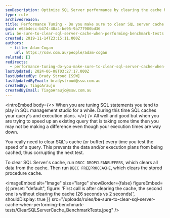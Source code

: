 ```yaml
---
seoDescription: Optimize SQL Server performance by clearing the cache before benchmark tests to ensure accurate results and avoid cached data skewing test outcomes.
type: rule
archivedreason:
title: Performance Tuning - Do you make sure to clear SQL server cache when performing benchmark tests?
guid: e63b4ecc-b474-48a4-be95-9a777980bd36
uri: be-sure-to-clear-sql-server-cache-when-performing-benchmark-tests
created: 2019-11-14T23:15:11.000Z
authors:
  - title: Adam Cogan
    url: https://ssw.com.au/people/adam-cogan
related: []
redirects:
  - performance-tuning-do-you-make-sure-to-clear-sql-server-cache-when-performing-benchmark-tests
lastUpdated: 2024-06-08T03:27:17.000Z
lastUpdatedBy: Brady Stroud [SSW]
lastUpdatedByEmail: bradystroud@ssw.com.au
createdBy: TiagoAraujo
createdByEmail: TiagoAraujo@ssw.com.au
---
```


<introEmbed
  body={<>
When you are tuning SQL statements you tend to play in SQL management studio for a while. During this time SQL caches your query's and execution plans.
  </>}
/>
All well and good but when you are trying to speed up an existing query that is taking some time then you may not be making a difference even though your execution times are way down.

You really need to clear SQL's cache (or buffer) every time you test the speed of a query. This prevents the data and/or execution plans from being cached, thus corrupting the next test.

To clear SQL Server's cache, run `DBCC DROPCLEANBUFFERS`, which clears all data from the cache. Then run `DBCC FREEPROCCACHE`, which clears the stored procedure cache.


<imageEmbed
  alt="Image"
  size="large"
  showBorder={false}
  figureEmbed={{
    preset: "default",
    figure: 'First call is after clearing the cache, the second one is without clearing the cache (26 seconds vs 2 seconds)',
    shouldDisplay: true
  }}
  src="/uploads/rules/be-sure-to-clear-sql-server-cache-when-performing-benchmark-tests/ClearSQLServerCache_BenchmarkTests.jpeg"
/>
